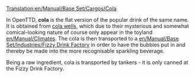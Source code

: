 [[Translation:en/Manual/Base Set/Cargos/Cola]]

{{en/Manual/Base Set/Cargos/Cargo|name=Cola
|image=en/Manual/Base Set/Industries/ColaWells.png
|produced=[[en/Manual/Base Set/Industries/Cola Wells]]
|accepted=[[en/Manual/Base Set/Industries/Fizzy Drink Factory]]
}}
In OpenTTD, '''cola''' is the flat version of the popular drink of the same name.  It is obtained from [[en/Manual/Base Set/Industries/Cola Wells|cola wells]], which due to their mysterious and somewhat comical-looking nature of course only appear in the toyland [[en/Manual/Climates]].  The cola is then transported to a [[en/Manual/Base Set/Industries/Fizzy Drink Factory]] in order to have the bubbles put in and thereby be made into the more recognisable sparkling beverage.

Being a raw ingredient, cola is transported by tankers - it is only canned at the Fizzy Drink Factory.